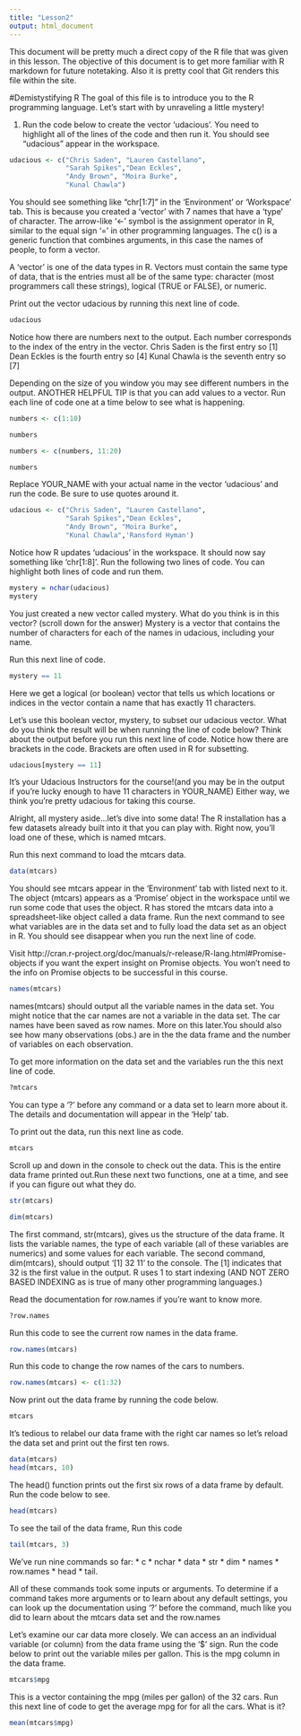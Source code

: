 ```yaml
---
title: "Lesson2"
output: html_document
---
```


This document will be pretty much a direct copy of the R file that was given in this lesson.  The objective of this document is to get more familiar with R markdown for future notetaking.  Also it is pretty cool that Git renders this file within the site.

#Demistystifying R
 The goal of this file is to introduce you to the R programming language. Let's start with by unraveling a little mystery!

 1. Run the code below to create the vector 'udacious'. You need to highlight all of the lines of the code and then run it. You should see "udacious" appear in the workspace.


```r
udacious <- c("Chris Saden", "Lauren Castellano",
              "Sarah Spikes","Dean Eckles",
              "Andy Brown", "Moira Burke",
              "Kunal Chawla")
```
You should see something like "chr[1:7]" in the 'Environment' or 'Workspace' tab. This is because you created a 'vector' with 7 names that have a 'type' of character. The arrow-like '<-' symbol is the assignment operator in R, similar to the equal sign '=' in other programming languages. The c() is a generic function that combines arguments, in this case the names of people, to form a vector.

 A 'vector' is one of the data types in R. Vectors must contain the same type of data, that is the entries must all be of the same type: character (most programmers call these strings), logical (TRUE or FALSE), or numeric.

Print out the vector udacious by running this next line of code.
```r
udacious
```
Notice how there are numbers next to the output.  Each number corresponds to the index of the entry in the vector. Chris Saden is the first entry so [1] Dean Eckles is the fourth entry so [4] Kunal Chawla is the seventh entry so [7]

Depending on the size of you window you may see different numbers in the output. ANOTHER HELPFUL TIP is that you can add values to a vector. Run each line of code one at a time below to see what is happening.

```r
numbers <- c(1:10)

numbers

numbers <- c(numbers, 11:20)

numbers
```

Replace YOUR_NAME with your actual name in the vector 'udacious' and run the code. Be sure to use quotes around it.
```r
udacious <- c("Chris Saden", "Lauren Castellano",
              "Sarah Spikes","Dean Eckles",
              "Andy Brown", "Moira Burke",
              "Kunal Chawla",'Ransford Hyman')
```

Notice how R updates 'udacious' in the workspace. It should now say something like 'chr[1:8]'.  Run the following two lines of code. You can highlight both lines of code and run them.

```r
mystery = nchar(udacious)
mystery
```

You just created a new vector called mystery. What do you think is in this vector? (scroll down for the answer) Mystery is a vector that contains the number of characters for each of the names in udacious, including your name.

Run this next line of code.
```r
mystery == 11
```

Here we get a logical (or boolean) vector that tells us which locations or indices in the vector contain a name that has exactly 11 characters.

Let's use this boolean vector, mystery, to subset our udacious vector. What do you think the result will be when running the line of code below? Think about the output before you run this next line of code. Notice how there are brackets in the code. Brackets are often used in R for subsetting.

```r
udacious[mystery == 11]
```

It's your Udacious Instructors for the course!(and you may be in the output if you're lucky enough to have 11 characters in YOUR_NAME) Either way, we think you're pretty udacious for taking this course.

Alright, all mystery aside...let's dive into some data! The R installation has a few datasets already built into it that you can play with. Right now, you'll load one of these, which is named mtcars.

Run this next command to load the mtcars data.
```r
data(mtcars)
```

 You should see mtcars appear in the 'Environment' tab with <Promise> listed next to it. The object (mtcars) appears as a 'Promise' object in the workspace until we run some code that uses the object. R has stored the mtcars data into a spreadsheet-like object called a data frame. Run the next command to see what variables are in the data set and to fully load the data set as an object in R. You should see <Promise> disappear when you run the next line of code.

Visit http://cran.r-project.org/doc/manuals/r-release/R-lang.html#Promise-objects if you want the expert insight on Promise objects. You won't need to the info on Promise objects to be successful in this course.

```r
names(mtcars)
```
names(mtcars) should output all the variable names in the data set. You might notice that the car names are not a variable in the data set. The car names have been saved as row names. More on this later.You should also see how many observations (obs.) are in the the data frame and the number of variables on each observation.

To get more information on the data set and the variables run the this next line of code.

```r
?mtcars
```

You can type a '?' before any command or a data set to learn more about it. The details and documentation will appear in the 'Help' tab.


To print out the data, run this next line as code.
```r
mtcars
```

Scroll up and down in the console to check out the data. This is the entire data frame printed out.Run these next two functions, one at a time, and see if you can figure out what they do.

```r
str(mtcars)

dim(mtcars)
```

The first command, str(mtcars), gives us the structure of the data frame. It lists the variable names, the type of each variable (all of these variables are numerics) and some values for each variable. The second command, dim(mtcars), should output '[1] 32 11' to the console. The [1] indicates that 32 is the first value in the output. R uses 1 to start indexing (AND NOT ZERO BASED INDEXING as is true of many other programming languages.)

Read the documentation for row.names if you're want to know more.
```r
?row.names
```

Run this code to see the current row names in the data frame.
```r
row.names(mtcars)
```

Run this code to change the row names of the cars to numbers.
```r
row.names(mtcars) <- c(1:32)
```

Now print out the data frame by running the code below.
```r
mtcars
```

It's tedious to relabel our data frame with the right car names so let's reload the data set and print out the first ten rows.
```r
data(mtcars)
head(mtcars, 10)
```

The head() function prints out the first six rows of a data frame by default. Run the code below to see.
```r
head(mtcars)
```

To see the tail of the data frame, Run this code
```r
tail(mtcars, 3)
```

We've run nine commands so far:
* c
* nchar
* data
* str
* dim
* names
* row.names
* head
* tail.


All of these commands took some inputs or arguments. To determine if a command takes more arguments or to learn about any default settings, you can look up the documentation using '?' before the command, much like you did to learn about the mtcars data set and the row.names


Let's examine our car data more closely. We can access an an individual variable (or column) from the data frame using the '$' sign. Run the code below to print out the variable miles per gallon. This is the mpg column in the data frame.

```r
mtcars$mpg
```

This is a vector containing the mpg (miles per gallon) of the 32 cars. Run this next line of code to get the average mpg for for all the cars. What is it?

```r
mean(mtcars$mpg)
```
